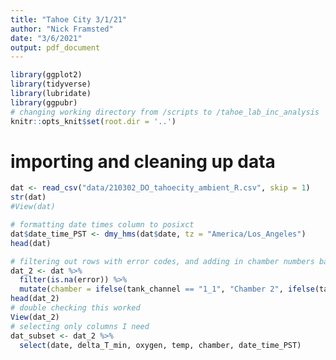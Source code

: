 ```yaml
---
title: "Tahoe City 3/1/21"
author: "Nick Framsted"
date: "3/6/2021"
output: pdf_document
---
```


```r
library(ggplot2)
library(tidyverse)
library(lubridate)
library(ggpubr)
# changing working directory from /scripts to /tahoe_lab_inc_analysis
knitr::opts_knit$set(root.dir = '..')
```

# importing and cleaning up data
```r
dat <- read_csv("data/210302_DO_tahoecity_ambient_R.csv", skip = 1)
str(dat)
#View(dat)

# formatting date times column to posixct
dat$date_time_PST <- dmy_hms(dat$date, tz = "America/Los_Angeles")
head(dat)

# filtering out rows with error codes, and adding in chamber numbers based the tank and channel number cross referenced against incubation notes
dat_2 <- dat %>%
  filter(is.na(error)) %>%
  mutate(chamber = ifelse(tank_channel == "1_1", "Chamber 2", ifelse(tank_channel == "1_2", "Chamber 10", ifelse(tank_channel == "1_3", "Chamber 4", ifelse(tank_channel == "1_4", "Chamber 17", ifelse(tank_channel == "2_1", "Chamber 20", ifelse(tank_channel == "2_2", "Chamber 9", ifelse(tank_channel == "2_3", "Chamber 15", ifelse(tank_channel == "2_4", "Chamber 19", ifelse(tank_channel == "3_1", "Chamber 1", ifelse(tank_channel == "3_2", "Chamber 14", ifelse(tank_channel == "3_3", "Chamber 3", ifelse(tank_channel == "3_4", "Chamber 6", ifelse(tank_channel == "4_1", "Chamber 8", ifelse(tank_channel == "4_2", "Chamber 5", ifelse(tank_channel == "4_2", "Chamber 18", "Chamber 7"))))))))))) )))))
head(dat_2)
# double checking this worked
View(dat_2)
# selecting only columns I need
dat_subset <- dat_2 %>%
  select(date, delta_T_min, oxygen, temp, chamber, date_time_PST)

```